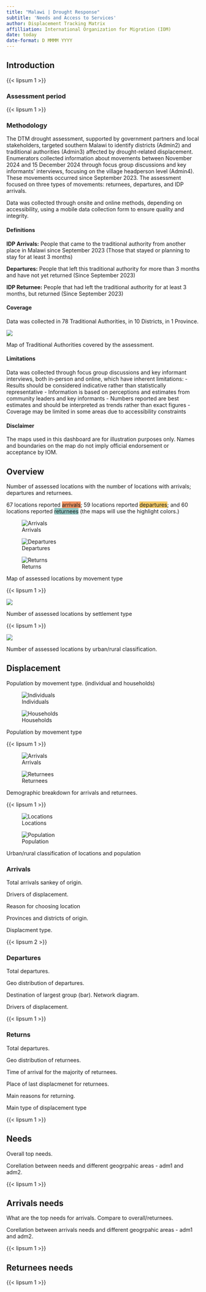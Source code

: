 ```yaml
---
title: "Malawi | Drought Response"
subtitle: 'Needs and Access to Services'
author: Displacement Tracking Matrix
affilliation: International Organization for Migration (IOM)
date: today
date-format: D MMMM YYYY
---
```


## Introduction


{{< lipsum 1 >}}

### Assessment period

{{< lipsum 1 >}}

### Methodology

The DTM drought assessment, supported by government partners and local stakeholders, targeted southern Malawi to identify districts (Admin2) and traditional authorities (Admin3) affected by drought-related displacement. Enumerators collected information about movements between November 2024 and 15 December 2024 through focus group discussions and key informants' interviews, focusing on the village headperson level (Admin4). These movements occurred since September 2023. The assessment focused on three types of movements: returnees, departures, and IDP arrivals.

Data was collected through onsite and online methods, depending on accessibility, using a mobile data collection form to ensure quality and integrity.

#### Definitions

**IDP Arrivals:** People that came to the traditional authority from another place in Malawi since September 2023 (Those that stayed or planning to stay for at least 3 months)

**Departures:** People that left this traditional authority for more than 3 months and have not yet returned (Since September 2023)

**IDP Returnee:** People that had left the traditional authority for at least 3 months, but returned (Since September 2023)

#### Coverage

Data was collected in 78 Traditional Authorities, in 10 Districts, in 1 Province.


::: {#fig-map-coverage}

![]({{< placeholder 800 400 format=svg >}}){.lightbox}

Map of Traditional Authorities covered by the assessment.

:::

#### Limitations

Data was collected through focus group discussions and key informant interviews, both in-person and online, which have inherent limitations:
- Results should be considered indicative rather than statistically representative
- Information is based on perceptions and estimates from community leaders and key informants
- Numbers reported are best estimates and should be interpreted as trends rather than exact figures
- Coverage may be limited in some areas due to accessibility constraints

#### Disclaimer
The maps used in this dashboard are for illustration purposes only. Names and boundaries on the map do not imply official endorsement or acceptance by IOM.


## Overview

Number of assessed locations with the number of locations with arrivals; departures and returnees.

67 locations reported [arrivals]{style="background-color: #F09362;"}; 59 locations reported [departures]{style="background-color: #F7CC69;"}; and 60 locations reported [returnees]{style="background-color: #94C8C4;"} (the maps will use the highlight colors.)


::: {#fig-movetype layout-ncol=3}

![Arrivals]({{< placeholder 400 200 format=svg >}}){#fig-map-locations-arrivals .lightbox}

![Departures]({{< placeholder 400 200 format=svg >}}){#fig-map-locations-departures .lightbox}

![Returns]({{< placeholder 400 200 format=svg >}}){#fig-map-locations-returns .lightbox}

Map of assessed locations by movement type
:::

{{< lipsum 1 >}}

::: {#fig-bar-loc-settlementtype}

![]({{< placeholder 800 400 format=svg >}}){.lightbox}

Number of assessed locations by settlement type

:::

::: {#fig-bar-loc-urban}

{{< lipsum 1 >}}

![]({{< placeholder 800 400 format=svg >}}){.lightbox}

Number of assessed locations by urban/rural classification.

:::



## Displacement

Population by movement type. (individual and households)

::: {#fig-bar-movetype layout-ncol=2}

![Individuals]({{< placeholder 400 200 format=svg >}}){#fig-bar-movement-type-individuals}

![Households]({{< placeholder 400 200 format=svg >}}){#fig-bar-movement-type-households}


Population by movement type
:::

{{< lipsum 1 >}}

::: {#fig-pie-demographics layout-ncol=2}

![Arrivals]({{< placeholder 400 200 format=svg >}}){#fig-pie-demographics-arrivals}

![Returnees]({{< placeholder 400 200 format=svg >}}){#fig-pie-demographics-returnees}


Demographic breakdown for arrivals and returnees.
:::

{{< lipsum  1 >}}

::: {#fig-bar-loc-urban layout-ncol=2}

![Locations]({{< placeholder 400 200 format=svg >}}){#fig-bar-loc-urban}

![Population]({{< placeholder 400 200 format=svg >}}){#fig-bar-pop-urban}


Urban/rural classification of locations and population

:::


### Arrivals

Total arrivals sankey of origin.

Drivers of displacement.

Reason for choosing location

Provinces and districts of origin.

Displacment type.

{{< lipsum 2 >}}

### Departures

Total departures.

Geo distribution of departures.

Destination of largest group (bar). Network diagram.

Drivers of displacement.

{{< lipsum 1 >}}

### Returns

Total departures.

Geo distribution of returnees.

Time of arrival for the majority of returnees.

Place of last displacmenet for returnees.

Main reasons for returning.

Main type of displacement type

{{< lipsum 1 >}}

## Needs

Overall top needs.

Corellation between needs and different geogrpahic areas - adm1 and adm2.

{{< lipsum 1 >}}

## Arrivals needs

What are the top needs for arrivals. Compare to overall/returnees.

Corellation between arrivals needs and different geogrpahic areas - adm1 and adm2.



{{< lipsum 1 >}}

## Returnees needs

{{< lipsum 1 >}}
